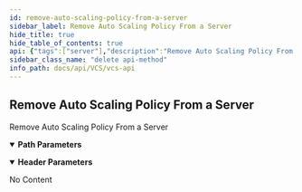 ```yaml
---
id: remove-auto-scaling-policy-from-a-server
sidebar_label: Remove Auto Scaling Policy From a Server
hide_title: true
hide_table_of_contents: true
api: {"tags":["server"],"description":"Remove Auto Scaling Policy From a Server","parameters":[{"name":"server_id","in":"path","description":"Server ID","required":true,"schema":{"type":"integer"}},{"name":"x-api-host","in":"header","description":"認證必要參數","required":true,"schema":{"type":"string","default":"openstack-taichung-default-2"}}],"responses":{"204":{"description":"No Content","content":{}}},"method":"delete","path":"/servers/{server_id}/auto_scaling_policy/","servers":[{"url":"http://{apigateway}/api/v3/{ApiHost}/","variables":{"apigateway":{"default":"apigateway.twcc.ai"},"ApiHost":{"default":"openstack-taichung-default-2"}}}],"security":[{"ApiKeyAuth":[]}],"securitySchemes":{"ApiKeyAuth":{"type":"apiKey","in":"header","name":"x-api-key"}},"info":{"version":"1.3.2","title":"VCS API","description":"This is VCS API.\n"},"postman":{"name":"Remove Auto Scaling Policy From a Server","description":{"content":"Remove Auto Scaling Policy From a Server","type":"text/plain"},"url":{"path":["servers",":server_id","auto_scaling_policy",""],"host":["{{baseUrl}}"],"query":[],"variable":[{"disabled":false,"description":{"content":"(Required) Server ID","type":"text/plain"},"type":"any","value":"","key":"server_id"}]},"header":[{"disabled":false,"description":{"content":"(Required) 認證必要參數","type":"text/plain"},"key":"x-api-host","value":""}],"method":"DELETE"}}
sidebar_class_name: "delete api-method"
info_path: docs/api/VCS/vcs-api
---
```



## Remove Auto Scaling Policy From a Server



Remove Auto Scaling Policy From a Server

<details style={{"marginBottom":"1rem"}} data-collapsed={false} open={true}><summary style={{}}><strong>Path Parameters</strong></summary><div><ul><ParamsItem className={"paramsItem"} param={{"name":"server_id","in":"path","description":"Server ID","required":true,"schema":{"type":"integer"}}}></ParamsItem></ul></div></details><details style={{"marginBottom":"1rem"}} data-collapsed={false} open={true}><summary style={{}}><strong>Header Parameters</strong></summary><div><ul><ParamsItem className={"paramsItem"} param={{"name":"x-api-host","in":"header","description":"認證必要參數","required":true,"schema":{"type":"string","default":"openstack-taichung-default-2"}}}></ParamsItem></ul></div></details><div><ApiTabs><TabItem label={"204"} value={"204"}><div>

No Content

</div><div></div></TabItem></ApiTabs></div>
      